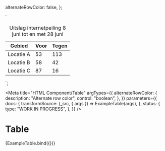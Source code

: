 <!--
@license EUPL-1.2
Copyright (c) 2021 Robbert Broersma
-->


  alternateRowColor: false,
};

<!--
Source of table:
https://www.utrecht.nl/wonen-en-leven/parkeren/ervaart-u-parkeeroverlast/spinozaplantsoen-invoeren-betaald-parkeren/
-->

  `<div class="utrecht-html">
<table lang="nl" summary="Overzicht van de stemmen voor en tegen het betaald parkeren." class="${clsx(
    alternateRowColor && "alternate-row-color"
  )}">
  <caption>Uitslag internetpeiling 8 juni tot en met 28 juni</caption>
  <thead>
    <tr>
      <th scope="col">Gebied</th>
      <th scope="col" class="numeric">Voor</th>
      <th scope="col" class="numeric">Tegen</th>
    </tr>
  </thead>
  <tbody>
    <tr>
      <td>Locatie A</td>
      <td class="numeric">53</td>
      <td class="numeric">113</td>
    </tr>
    <tr>
      <td>Locatie B</td>
      <td class="numeric">58</td>
      <td class="numeric">42</td>
    </tr>
    <tr>
      <td>Locatie C</td>
      <td class="numeric">87</td>
      <td class="numeric">16</td>
    </tr>
  </tbody>
</table>
  </div>`;

<Meta
  title="HTML Component/Table"
  argTypes={{
    alternateRowColor: {
      description: "Alternate row color",
      control: "boolean",
    },
  }}
  parameters={{
    docs: {
      transformSource: (_src, { args }) => ExampleTable(args),
    },
    status: {
      type: "WORK IN PROGRESS",
    },
  }}
/>

# Table

<Canvas>
  <Story
    name="Table"
    args={{
      ...defaultArgs,
    }}
  >
    {ExampleTable.bind({})}
  </Story>
</Canvas>

<ArgsTable story="Table" />

